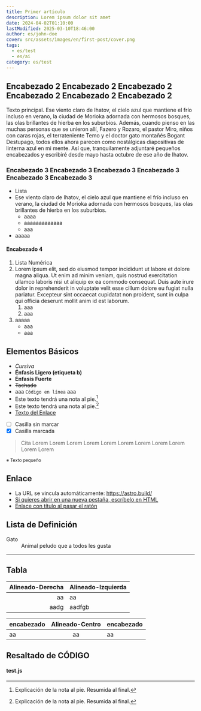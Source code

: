 ```yaml
---
title: Primer artículo
description: Lorem ipsum dolor sit amet
date: 2024-04-02T01:10:00
lastModified: 2025-03-10T18:46:00
author: es/john-doe
cover: src/assets/images/en/first-post/cover.png
tags:
  - es/test
  - es/ai
category: es/test
---
```

## Encabezado 2 Encabezado 2 Encabezado 2 Encabezado 2 Encabezado 2 Encabezado 2
Texto principal. Ese viento claro de Ihatov, el cielo azul que mantiene el frío incluso en verano, la ciudad de Morioka adornada con hermosos bosques, las olas brillantes de hierba en los suburbios. Además, cuando pienso en las muchas personas que se unieron allí, Fazero y Rozaro, el pastor Miro, niños con caras rojas, el terrateniente Temo y el doctor gato montañés Bogant Destupago, todos ellos ahora parecen como nostálgicas diapositivas de linterna azul en mi mente. Así que, tranquilamente adjuntaré pequeños encabezados y escribiré desde mayo hasta octubre de ese año de Ihatov.

### Encabezado 3 Encabezado 3 Encabezado 3 Encabezado 3 Encabezado 3 Encabezado 3
- Lista
- Ese viento claro de Ihatov, el cielo azul que mantiene el frío incluso en verano, la ciudad de Morioka adornada con hermosos bosques, las olas brillantes de hierba en los suburbios.
    - aaaa
    - aaaaaaaaaaaaa
    - aaa
- aaaaa

#### Encabezado 4
1. Lista Numérica
1. Lorem ipsum elit, sed do eiusmod tempor incididunt ut labore et dolore magna aliqua. Ut enim ad minim veniam, quis nostrud exercitation ullamco laboris nisi ut aliquip ex ea commodo consequat. Duis aute irure dolor in reprehenderit in voluptate velit esse cillum dolore eu fugiat nulla pariatur. Excepteur sint occaecat cupidatat non proident, sunt in culpa qui officia deserunt mollit anim id est laborum.
    1. aaa
    1. aaa
1. aaaaa
    * aaa
    * aaa

## Elementos Básicos
- *Cursiva*
- <b>Énfasis Ligero (etiqueta b)</b>
- **Énfasis Fuerte**
- ~~Tachado~~
- aaa `Código en línea` aaa
- Este texto tendrá una nota al pie.[^1]
- Este texto tendrá una nota al pie.[^2]
- [Texto del Enlace](https://astro.build/)
- [ ] Casilla sin marcar
- [x] Casilla marcada

[^1]: Explicación de la nota al pie. Resumida al final.
[^2]: Explicación de la nota al pie. Resumida al final.

> Cita Lorem Lorem Lorem Lorem Lorem Lorem Lorem Lorem Lorem Lorem Lorem

<small>※ Texto pequeño</small>

## Enlace
- La URL se vincula automáticamente: https://astro.build/
- <a href="https://astro.build/" target="brank_">Si quieres abrir en una nueva pestaña, escríbelo en HTML</a>
- [Enlace con título al pasar el ratón](https://astro.build/ "Hola")

## Lista de Definición

<dl>
    <dt>Gato</dt>
    <dd>Animal peludo que a todos les gusta</dd>
</dl>

---

## Tabla
Alineado-Derecha | Alineado-Izquierda
--:|:--
aa | aa
aadg | aadfgb

encabezado | Alineado-Centro | encabezado
:--|:--:|:--
aa | aa | aa

## Resaltado de CÓDIGO

#### test.js
